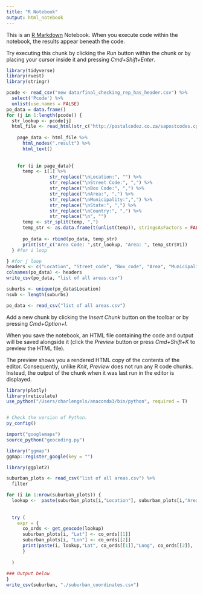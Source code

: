 ```yaml
---
title: "R Notebook"
output: html_notebook
---
```


This is an [R Markdown](http://rmarkdown.rstudio.com) Notebook. When you execute code within the notebook, the results appear beneath the code. 

Try executing this chunk by clicking the *Run* button within the chunk or by placing your cursor inside it and pressing *Cmd+Shift+Enter*. 

```r
library(tidyverse)
library(rvest)
library(stringr)

pcode <- read_csv("new data/final_checking_rep_has_header.csv") %>%
  select('Pcode') %>%
  unlist(use.names = FALSE)
po_data = data.frame()
for (j in 1:length(pcode)) {
  str_lookup <- pcode[j]
  html_file <- read_html(str_c("http://postalcodez.co.za/sapostcodes.cgi?search_suburb=",str_lookup))
    
    page_data <- html_file %>%
      html_nodes(".result") %>%
      html_text()
    
    
    for (i in page_data){
      temp <- i[1] %>%
                str_replace("\nLocation:", "") %>%
                str_replace("\nStreet Code:", ",") %>%
                str_replace("\nBox Code:", ",") %>%
                str_replace("\nArea:", ",") %>%
                str_replace("\nMunicipality:",",") %>%
                str_replace("\nState:", ",") %>%
                str_replace("\nCountry:", ",") %>%
                str_replace("\n", "")
      temp <- str_split(temp, ",")
      temp_str <- as.data.frame(t(unlist(temp)), stringsAsFactors = FALSE)
        
      po_data <- rbind(po_data, temp_str)
      print(str_c("Area Code: ",str_lookup, "Area: ", temp_str$V1))
  } #for i loop

} #for j loop
headers <- c("Location", "Street_code", "Box_code", "Area", "Municipality", "Province", "Country")
colnames(po_data) <- headers
write_csv(po_data, "list of all areas.csv")

suburbs <- unique(po_data$Location)
nsub <- length(suburbs)

po_data <- read_csv("list of all areas.csv")
```

Add a new chunk by clicking the *Insert Chunk* button on the toolbar or by pressing *Cmd+Option+I*.

When you save the notebook, an HTML file containing the code and output will be saved alongside it (click the *Preview* button or press *Cmd+Shift+K* to preview the HTML file). 

The preview shows you a rendered HTML copy of the contents of the editor. Consequently, unlike *Knit*, *Preview* does not run any R code chunks. Instead, the output of the chunk when it was last run in the editor is displayed.
```r
library(plotly)
library(reticulate)
use_python("/Users/charlengels/anaconda3/bin/python", required = T)


# Check the version of Python.
py_config()

import("googlemaps")
source_python("geocoding.py")

library("ggmap")
ggmap::register_google(key = "")

library(ggplot2)
```

```r

suburban_plots <- read_csv("list of all areas.csv") %>%
  filter

for (i in 1:nrow(suburban_plots)) {
  lookup <-  paste(suburban_plots[i,"Location"], suburban_plots[i,"Area"], suburban_plots[i, "Province"], "South Africa", sep = ", ")
  
  
  try (
    expr = {
      co_ords <- get_geocode(lookup)
      suburban_plots[i, "Lat"] <- co_ords[[1]]
      suburban_plots[i, "Lon"] <- co_ords[[2]]    
      print(paste(i, lookup,"Lat", co_ords[[1]],"Long", co_ords[[2]],  sep = " -> "))
      }
    
  )
  
### Output below  
}
write_csv(suburban, "./suburban_coordinates.csv")
```


